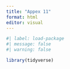 ```yaml
---
title: "Appex 11"
format: html
editor: visual
---
```


```r
#| label: load-package
#| message: false
#| warning: false

library(tidyverse)

```
